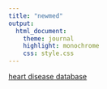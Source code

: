 ```yaml
---
title: "newmed"
output:
  html_document:
    theme: journal
    highlight: monochrome
    css: style.css
---
```


[heart disease database](http://masedki.github.io/datasets/heart_disease.csv)
